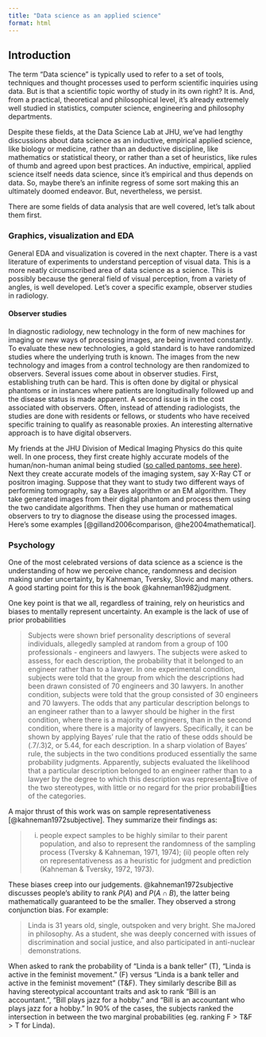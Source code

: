 ```yaml
---
title: "Data science as an applied science"
format: html
---
```


## Introduction

The term "Data science" is typically used to refer to a set of tools, techniques and thought processes used to perform scientific inquiries using data. But is that a scientific topic worthy of study in its own right? It is. And, from a practical, theoretical and philosophical level, it's already extremely well studied in statistics, computer science, engineering and philosophy departments. 

Despite these fields, at the Data Science Lab at JHU, we've had lengthy discussions about data science as an inductive, empirical applied science, like biology or medicine, rather than an deductive discipline, like mathematics or statistical theory, or rather than a set of heuristics, like rules of thumb and agreed upon best practices. An inductive, empirical, applied science itself needs data science, since it's empirical and thus depends on data. So, maybe there's an infinite regress of some sort making this an ultimately doomed endeavor. But, nevertheless, we persist. 

There are some fields of data analysis that are well covered, let's talk about them first.

### Graphics, visualization and EDA

General EDA and visualization is covered in the next chapter. There is a vast literature of experiments to understand perception of visual data. This is a more neatly circumscribed area of data science as a science. This is possibly because the general field of visual perception, from a variety of angles, is well developed. Let's cover a specific example, observer studies in radiology.

#### Observer studies
In diagnostic radiology, new technology in the form of new machines for imaging or new ways of processing images, are being invented constantly. To evaluate these new technologies, a gold standard is to have randomized studies where the underlying truth is known. The images from the new technology and images from a control technology are then randomized to observers. Several issues come about in observer studies. First, establishing truth can be hard. This is often done by digital or physical phantoms or in instances where patients are longitudinally followed up and the disease status is made apparent. A second issue is in the cost associated with observers. Often, instead of attending radiologists, the studies are done with residents or fellows, or students who have received specific training to qualify as reasonable proxies. An interesting alternative approach is to have digital observers. 

My friends at the JHU Division of Medical Imaging Physics do this quite well. In one process, they first create highly accurate models of the human/non-human animal being studied ([so called pantoms, see here](https://www.hopkinsmedicine.org/radiology/research/divisions/radiological-physics/research/projects/imaging-simulation-computer-phantoms.html)). Next they create accurate models of the imaging system, say X-Ray CT or positron imaging. Suppose that they want to study two different ways of performing tomography, say a Bayes algorithm or an EM algorithm. They take generated images from their digital phantom and process them using the two candidate algorithms. Then they use human or mathematical observers to try to diagnose the disease using the processed images. Here's some examples
[@gilland2006comparison, @he2004mathematical].

### Psychology

One of the most celebrated versions of data science as a science is the understanding of
how we perceive chance,  randomness and decision making under uncertainty, by Kahneman, Tversky, Slovic and many others. 
A good starting point for this is the book @kahneman1982judgment. 

One key point is that we all, regardless of training, rely on heuristics and biases to mentally represent uncertainty. An example is the lack of use of prior probabilities

>  Subjects were shown brief personality descriptions of several individuals, allegedly sampled at random from a group of 100 professionals - engineers and lawyers. The subjects were asked to assess, for each description, the probability that it belonged to an engineer rather than to a lawyer. In one experimental condition, subjects were told that the group from which the descriptions had been drawn consisted of 70 engineers and 30 lawyers. In another condition, subjects were told that the group consisted of 30 engineers and 70 lawyers. The odds that any particular description belongs to an engineer rather than to a lawyer should be higher in the first condition, where there is a majority of engineers, than in the second condition, where there is a majority of lawyers. Specifically, it can be shown by applying Bayes' rule that the ratio of these odds should be (.7/.3)2, or 5.44, for each description. In a sharp violation of Bayes' rule, the subjects in the two conditions produced essentially the same probability judgments. Apparently, subjects evaluated the likelihood that a particular description belonged to an engineer rather than to a lawyer by the degree to which this description was representa￾tive of the two stereotypes, with little or no regard for the prior probabili￾ties of the categories.

A major thrust of this work was on sample representativeness [@kahneman1972subjective]. They summarize their findings as:

> (i) people expect samples to be highly similar to their parent population, and also to represent the randomness of the sampling process (Tversky & Kahneman, 1971, 1974); (ii) people often rely on representativeness as a heuristic for judgment and prediction (Kahneman & Tversky, 1972, 1973).

These biases creep into our judgements. @kahneman1972subjective discusses people's ability to rank $P(A)$ and $P(A\cap B)$, the latter being mathematically guaranteed to be the smaller. They observed a strong conjunction bias. For example:

> Linda is 31 years old, single, outspoken and very bright. She maJored in philosophy. As a student, she was deeply concerned with issues of discrimination and social justice, and also participated in anti-nuclear demonstrations.

When asked to rank the probability of "Linda is a bank teller" (T), "Linda is active in the feminist movement." (F) versus "Linda is a bank teller and active in the feminist movement" (T&F). They similarly describe Bill as having stereotypical accountant traits and ask to rank "Bill is an accountant.", "Bill plays jazz for a hobby." and "Bill is an accountant who plays jazz for a hobby." In 90% of the cases, the subjects ranked the intersection in between the two marginal probabilities (eg. ranking F > T&F > T for Linda).